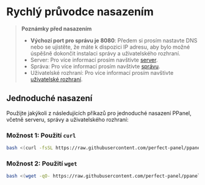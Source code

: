 # Rychlý průvodce nasazením

> **Poznámky před nasazením**
>
> - **Výchozí port pro správu je 8080**: Předem si prosím nastavte DNS nebo se ujistěte, že máte k dispozici IP adresu, aby bylo možné úspěšně dokončit instalaci správy a uživatelského rozhraní.
> - Server: Pro více informací prosím navštivte [server](/cs-CZ/docs/server/config).
> - Správa: Pro více informací prosím navštivte [správu](/cs-CZ/docs/admin/config).
> - Uživatelské rozhraní: Pro více informací prosím navštivte [uživatelské rozhraní](/cs-CZ/docs/user/config).

## Jednoduché nasazení

Použijte jakýkoli z následujících příkazů pro jednoduché nasazení PPanel, včetně serveru, správy a uživatelského rozhraní:

### Možnost 1: Použití `curl`

```bash
bash <(curl -fsSL https://raw.githubusercontent.com/perfect-panel/ppanel-script/refs/heads/main/install.sh)
```

### Možnost 2: Použití `wget`

```bash
bash <(wget -qO- https://raw.githubusercontent.com/perfect-panel/ppanel-script/refs/heads/main/install.sh)
```



<Giscus />
